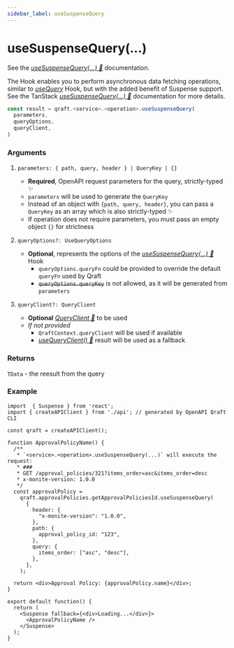 ```yaml
---
sidebar_label: useSuspenseQuery
---
```


# useSuspenseQuery(...)

See the [_useSuspenseQuery(...) 🌴_](https://tanstack.com/query/latest/docs/framework/react/reference/useSuspenseQuery) documentation.

The Hook enables you to perform asynchronous data fetching operations,
similar to [_useQuery_](/hooks/useQuery.mdx) Hook, but with the added benefit of Suspense support.
See the TanStack [_useSuspenseQuery(...) 🌴_](https://tanstack.com/query/latest/docs/framework/react/reference/useSuspenseQuery)
documentation for more details.

```ts
const result = qraft.<service>.<operation>.useSuspenseQuery(
  parameters,
  queryOptions,
  queryClient,
)
```

### Arguments

1. `parameters: { path, query, header } | QueryKey | {}`
   - **Required**, OpenAPI request parameters for the query, strictly-typed ✨
   - `parameters` will be used to generate the `QueryKey`
   - Instead of an object with `{path, query, header}`, you can pass a `QueryKey` as an array
     which is also strictly-typed ✨
   - If operation does not require parameters, you must pass an empty object `{}` for strictness

2. `queryOptions?: UseQueryOptions`
   - **Optional**, represents the options of the [_useSuspenseQuery(...) 🌴_](https://tanstack.com/query/latest/docs/framework/react/reference/useSuspenseQuery) Hook
     - `queryOptions.queryFn` could be provided to override the default `queryFn` used by Qraft
     - ~~`queryOptions.queryKey`~~ is not allowed, as it will be generated from `parameters`

3. `queryClient?: QueryClient`
   - **Optional** [_QueryClient 🌴_](https://tanstack.com/query/latest/docs/reference/QueryClient) to be used
   - _If not provided_
     - `QraftContext.queryClient` will be used if available
     - [_useQueryClient() 🌴_](https://tanstack.com/query/latest/docs/framework/react/reference/useQueryClient)
       result will be used as a fallback

### Returns

`TData` - the reesult from the query

### Example

```tsx title="src/ApprovalPolicyName.tsx"
import  { Suspense } from 'react';
import { createAPIClient } from './api'; // generated by OpenAPI Qraft CLI

const qraft = createAPIClient();

function ApprovalPolicyName() {
  /**
   * `<service>.<operation>.useSuspenseQuery(...)` will execute the request:
   * ###
   * GET /approval_policies/321?items_order=asc&items_order=desc
   * x-monite-version: 1.0.0
   */
  const approvalPolicy =
    qraft.approvalPolicies.getApprovalPoliciesId.useSuspenseQuery(
      {
        header: {
          "x-monite-version": "1.0.0",
        },
        path: {
          approval_policy_id: "123",
        },
        query: {
          items_order: ["asc", "desc"],
        },
      },
    );

  return <div>Approval Policy: {approvalPolicy.name}</div>;
}

export default function() {
  return (
    <Suspense fallback={<div>Loading...</div>}>
      <ApprovalPolicyName />
    </Suspense>
  );
}
```
